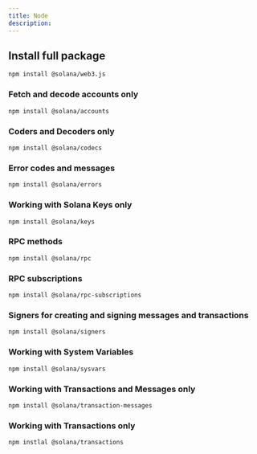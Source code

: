 ```yaml
---
title: Node
description: 
---
```


## Install full package
```
npm install @solana/web3.js
```
### Fetch and decode accounts only
```
npm install @solana/accounts
```
### Coders and Decoders only
```
npm install @solana/codecs
```
### Error codes and messages
```
npm install @solana/errors
```
### Working with Solana Keys only
```
npm install @solana/keys
```
### RPC methods 
```
npm install @solana/rpc
```
### RPC subscriptions
```
npm install @solana/rpc-subscriptions
```
### Signers for creating and signing messages and transactions
```
npm install @solana/signers
```
### Working with System Variables
```
npm install @solana/sysvars
```
### Working with Transactions and Messages only
```
npm install @solana/transaction-messages
```
### Working with Transactions only
```
npm instlal @solana/transactions
```

